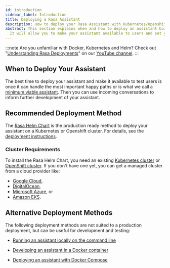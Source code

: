```yaml
---
id: introduction
sidebar_label: Introduction
title: Deploying a Rasa Assistant
description: How to deploy your Rasa Assistant with Kubernetes/Openshift
abstract: This section explains when and how to deploy an assistant built with Rasa.
  It will allow you to make your assistant available to users and set you up with a production-ready environment.
---
```

<!-- this file is version specific, do not use `@site/...` syntax -->

:::note
Are you unfamiliar with Docker, Kubernetes and Helm? Check out "[Understanding Rasa Deployments](https://www.youtube.com/watch?v=aAs_RS0ueEw&list=PL75e0qA87dlHmfmu7oPPYA22fmc6GJ2aW)" on our [YouTube channel](https://www.youtube.com/channel/UCJ0V6493mLvqdiVwOKWBODQ).
:::

## When to Deploy Your Assistant

The best time to deploy your assistant and make it available to test users is once it can handle the most
important happy paths or is what we call a [minimum viable assistant](../glossary.mdx). Then you can use incoming
conversations to inform further development of your assistant.


## Recommended Deployment Method
The [Rasa Helm Chart](https://github.com/RasaHQ/helm-charts/tree/main/charts/rasa) is the production ready method to deploy
your assistant on a Kubernetes or Openshift cluster. For details, see the [deployment instructions](./deploy-rasa.mdx).

### Cluster Requirements

To install the Rasa Helm Chart, you need an existing
[Kubernetes cluster](https://kubernetes.io/) or [OpenShift cluster](https://www.openshift.com/).
If you don't have one yet, you can get a managed cluster from a cloud provider like:
* [Google Cloud](https://cloud.google.com/kubernetes-engine),
* [DigitalOcean](https://www.digitalocean.com/products/kubernetes/),
* [Microsoft Azure](https://azure.microsoft.com/en-us/services/kubernetes-service/), or
* [Amazon EKS](https://aws.amazon.com/eks/).

## Alternative Deployment Methods

The following deployment methods are not suited to a production deployment, but can be useful for development and testing:

* [Running an assistant locally on the command line](../command-line-interface.mdx#rasa-run)

* [Developing an assistant in a Docker container](../docker/building-in-docker.mdx)

* [Deploying an assistant with Docker Compose](../docker/deploying-in-docker-compose.mdx)
